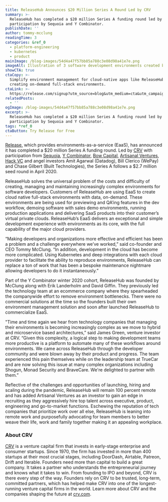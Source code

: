 ```yaml
---
title: ReleaseHub Announces $20 Million Series A Round Led by CRV
summary: >-
  ReleaseHub has completed a $20 million Series A funding round led by CRV with
  participation by Sequoia and Y Combinator.
publishDate: ''
author: tommy-mcclung
readingTime: 3
categories: &ref_0
  - platform-engineering
  - kubernetes
  - product
mainImage: /blog-images/54d4a47f57bb85a788c3e08d98a41e7e.png
imageAlt: Illustration of 3 software development environments created by Release
showCTA: true
ctaCopy: >-
  Simplify environment management for cloud-native apps like ReleaseHub does for
  creating on-demand full-stack environments.
ctaLink: >-
  https://release.com/signup?utm_source=blog&utm_medium=cta&utm_campaign=blog-cta&utm_content=releasehub-20-million-series-a-led-by-crv
relatedPosts:
  - ''
ogImage: /blog-images/54d4a47f57bb85a788c3e08d98a41e7e.png
excerpt: >-
  ReleaseHub has completed a $20 million Series A funding round led by CRV with
  participation by Sequoia and Y Combinator.
tags: *ref_0
ctaButton: Try Release for Free
---
```


[Release,](https://release.com/) which provides environments-as-a-service (EaaS), has announced it has completed a $20 million Series A funding round. Led by [CRV](http://www.crv.com) with participation from [Sequoia](https://www.sequoiacap.com/), [Y Combinator](https://www.ycombinator.com/), [Bow Capital](https://bowcapital.com/team/), [Artisanal Ventures](https://www.artisanalv.com/), [Hack VC](https://hack-vc.com/) and angel investors Amit Agarwal (Datadog), Bill Clerico (WePay) and Chase Gilbert (Built Technologies), the Series A follows a $2.7 million seed round in April 2020.

ReleaseHub solves the universal problem of the costs and difficulty of creating, managing and maintaining increasingly complex environments for software developers. Customers of ReleaseHub are using EaaS to create cloud native full-stack environments with data, on-demand. These environments are being used for previewing and QA’ing features in the dev workflow, demoing software with sales demo environments, running production applications and delivering SaaS products into their customer’s virtual private clouds. ReleaseHub’s EaaS delivers an exceptional and simple development experience with environments as its core, with the full capability of the major cloud providers.

“Making developers and organizations more effective and efficient has been a problem and a challenge everywhere we’ve worked,” said co-founder and CEO Tommy McClung. “In addition, development in the cloud has become more complicated. Using Kubernetes and deep integrations with each cloud provider to facilitate the ability to reproduce environments, ReleaseHub can replace a ton of work that has been a bespoke maintenance nightmare allowing developers to do it instantaneously.”

Part of the Y Combinator winter 2020 cohort, ReleaseHub was founded by McClung along with Erik Landerholm and David Giffin. They previously led the technology team at an ecommerce company where they spearheaded the companywide effort to remove environment bottlenecks. There were no commercial solutions at the time so the founders built their own environment management solution and soon after launched ReleaseHub to commercialize EaaS.

"Time and time again we hear from technology companies that managing their environments is becoming increasingly complex as we move to hybrid and microservice based architectures,” said James Green, venture investor at CRV. “Given this complexity, a logical step to making development teams more productive is a platform to automate many of these workflows around environments. We came across ReleaseHub through the developer community and were blown away by their product and progress. The team experienced this pain themselves while on the leadership team at TrueCar and are now solving this issue at many complex organizations including Shogun, Monad Security and BraveCare. We're delighted to partner with them.”

Reflective of the challenges and opportunities of launching, hiring and scaling during the pandemic, ReleaseHub will remain 100 percent remote and has added Artisanal Ventures as an investor to gain an edge in recruiting as they aggressively hire top talent across executive, product, engineering and go-to-market functions. Eschewing the reputation of tech companies that prioritize work over all else, ReleaseHub is leaning into remote work and purposefully advocating for team members to better weave their life, work and family together making it an appealing workplace.

### About CRV

[CRV](https://crv.com/) is a venture capital firm that invests in early-stage enterprise and consumer startups. Since 1970, the firm has invested in more than 400 startups at their most crucial stages, including DoorDash, Airtable, Patreon, Drift and Iterable. Founders need more than capital to build a great company. It takes a partner who understands the entrepreneurial journey and knows what it takes to win. From founding to IPO and beyond, CRV is there every step of the way. Founders rely on CRV to be trusted, long-term, committed partners, which has helped make CRV into one of the longest-running venture capital firms in the world. Learn more about CRV and the companies shaping the future at [crv.com](https://www.crv.com).
